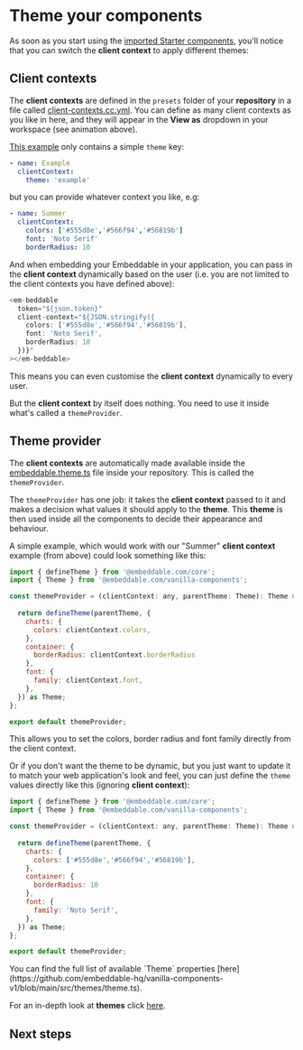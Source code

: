 # Theme your components

As soon as you start using the [imported Starter components](./install-starter-kit), you'll notice that you can switch the **client context** to apply different themes:

<VideoComponent
    src="/video/theme-example.mp4"
    width="800"
    height="450"
/>

## Client contexts

The **client contexts** are defined in the `presets` folder of your **repository** in a file called [client-contexts.cc.yml](https://github.com/embeddable-hq/embeddable-boilerplate/blob/main/src/embeddable.com/presets/client-contexts.cc.yml). You can define as many client contexts as you like in here, and they will appear in the **View as** dropdown in your workspace (see animation above).

[This example](https://github.com/embeddable-hq/embeddable-boilerplate/blob/main/src/embeddable.com/presets/client-contexts.cc.yml) only contains a simple `theme` key:

```yml
- name: Example
  clientContext:
    theme: 'example'
```
but you can provide whatever context you like, e.g:
```yml
- name: Summer
  clientContext:
    colors: ['#555d8e','#566f94','#56819b']
    font: 'Noto Serif'
    borderRadius: 10
```

And when embedding your Embeddable in your application, you can pass in the **client context** dynamically based on the user (i.e. you are not limited to the client contexts you have defined above):

```js
<em-beddable
  token="${json.token}"
  client-context="${JSON.stringify({ 
  	colors: ['#555d8e','#566f94','#56819b'],
    font: 'Noto Serif',
    borderRadius: 10
  })}"
></em-beddable>
```

This means you can even customise the **client context** dynamically to every user.

But the **client context** by itself does nothing.  You need to use it inside what's called a `themeProvider`.

## Theme provider

The **client contexts** are automatically made available inside the [embeddable.theme.ts](https://github.com/embeddable-hq/embeddable-boilerplate/blob/main/embeddable.theme.ts) file inside your repository.  This is called the `themeProvider`.


The `themeProvider` has one job: it takes the **client context** passed to it and makes a decision what values it should apply to the **theme**.  This **theme** is then used inside all the components to decide their appearance and behaviour.

A simple example, which would work with our "Summer" **client context** example (from above) could look something like this:

```js
import { defineTheme } from '@embeddable.com/core';
import { Theme } from '@embeddable.com/vanilla-components';

const themeProvider = (clientContext: any, parentTheme: Theme): Theme => {
  
  return defineTheme(parentTheme, {
    charts: {
      colors: clientContext.colors,
    },
    container: {
      borderRadius: clientContext.borderRadius
    },
    font: {
      family: clientContext.font,
    },
  }) as Theme;
};

export default themeProvider;
```

This allows you to set the colors, border radius and font family directly from the client context.

Or if you don't want the theme to be dynamic, but you just want to update it to match your web application's look and feel, you can just define the `theme` values directly like this (ignoring **client context**):

```js
import { defineTheme } from '@embeddable.com/core';
import { Theme } from '@embeddable.com/vanilla-components';

const themeProvider = (clientContext: any, parentTheme: Theme): Theme => {
  
  return defineTheme(parentTheme, {
    charts: {
      colors: ['#555d8e','#566f94','#56819b'],
    },
    container: {
      borderRadius: 10
    },
    font: {
      family: 'Noto Serif',
    },
  }) as Theme;
};

export default themeProvider;
```

<Callout emoji="💡">
You can find the full list of available `Theme` properties [here](https://github.com/embeddable-hq/vanilla-components-v1/blob/main/src/themes/theme.ts).
</Callout>

For an in-depth look at **themes** click [here](/development/theming).

## Next steps

<CardGrid>
  <LinkCard title="Connect your database" href="/data/connect-your-database" icon=""/> 
  <LinkCard title="Embed your dashboard" href="/deployment/embedding" icon=""/> 
</CardGrid>


